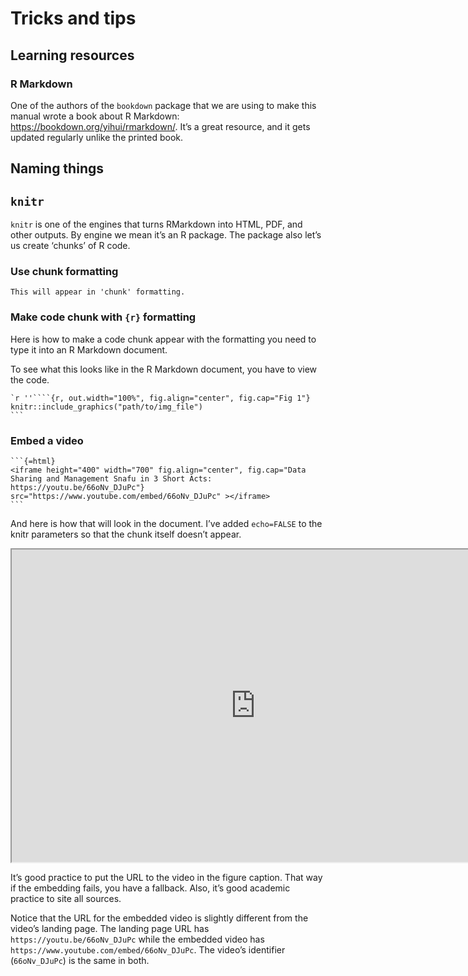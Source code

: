 # Tricks and tips

## Learning resources {-}

### R Markdown {-}

One of the authors of the `bookdown` package that we are using to make this manual wrote a book about R Markdown: <https://bookdown.org/yihui/rmarkdown/>.
It's a great resource, and it gets updated regularly unlike the printed book.

## Naming things {-}

## `knitr` {-}

`knitr` is one of the engines that turns RMarkdown into HTML, PDF, and other outputs.
By engine we mean it's an R package.
The package also let's us create 'chunks' of R code.

### Use chunk formatting {-}

```
This will appear in 'chunk' formatting.
```

### Make code chunk with `{r}` formatting {-}

Here is how to make a code chunk appear with the formatting you need to type it into an R Markdown document.

To see what this looks like in the R Markdown document, you have to view the code.

````
`r ''````{r, out.width="100%", fig.align="center", fig.cap="Fig 1"}
knitr::include_graphics("path/to/img_file")
```
````

### Embed a video {-}

````
```{=html}
<iframe height="400" width="700" fig.align="center", fig.cap="Data Sharing and Management Snafu in 3 Short Acts: https://youtu.be/66oNv_DJuPc"} src="https://www.youtube.com/embed/66oNv_DJuPc" ></iframe>
```
````

And here is how that will look in the document.
I've added `echo=FALSE` to the knitr parameters so that the chunk itself doesn't appear.


```{=html}
<iframe width="780" height="500" src="https://youtu.be/66oNv_DJuPc" title="Data Sharing and Management Snafu in 3 Short Acts: https://youtu.be/66oNv_DJuPc"></iframe>
```

It's good practice to put the URL to the video in the figure caption.
That way if the embedding fails, you have a fallback.
Also, it's good academic practice to site all sources.

Notice that the URL for the embedded video is slightly different from the video's landing page.
The landing page URL has `https://youtu.be/66oNv_DJuPc` while the embedded video has `https://www.youtube.com/embed/66oNv_DJuPc`.
The video's identifier (`66oNv_DJuPc`) is the same in both.

